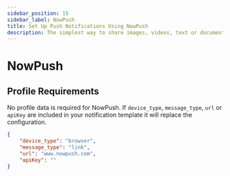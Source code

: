 ```yaml
---
sidebar_position: 15
sidebar_label: NowPush 
title: Set Up Push Notifications Using NowPush
description: The simplest way to share images, videos, text or documents between all your devices, on any operating system.
---
```


# NowPush

## Profile Requirements

No profile data is required for NowPush. If `device_type`, `message_type`, `url` or `apiKey` are included in your notification template it will replace the configuration.

```json title=JSON
{
    "device_type": "browser",
    "message_type": "link",
    "url": "www.nowpush.com",
    "apiKey": ""
}
```
